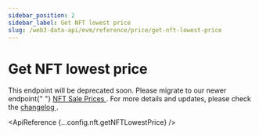 ```yaml
---
sidebar_position: 2
sidebar_label: Get NFT lowest price
slug: /web3-data-api/evm/reference/price/get-nft-lowest-price
---
```



# Get NFT lowest price


<Admonition type="info" icon="🚨" title="Deprecating Endpoint Notice">
  <p>
    This endpoint will be deprecated soon. Please migrate to our newer endpoint{" "}
    <a href="/web3-data-api/evm/reference/price/get-nft-contract-sale-prices">
      NFT Sale Prices
    </a>
    . For more details and updates, please check the <a href="/changelog/planned-deprecations">
      changelog
    </a>.
  </p>
</Admonition>

<ApiReference {...config.nft.getNFTLowestPrice} />
